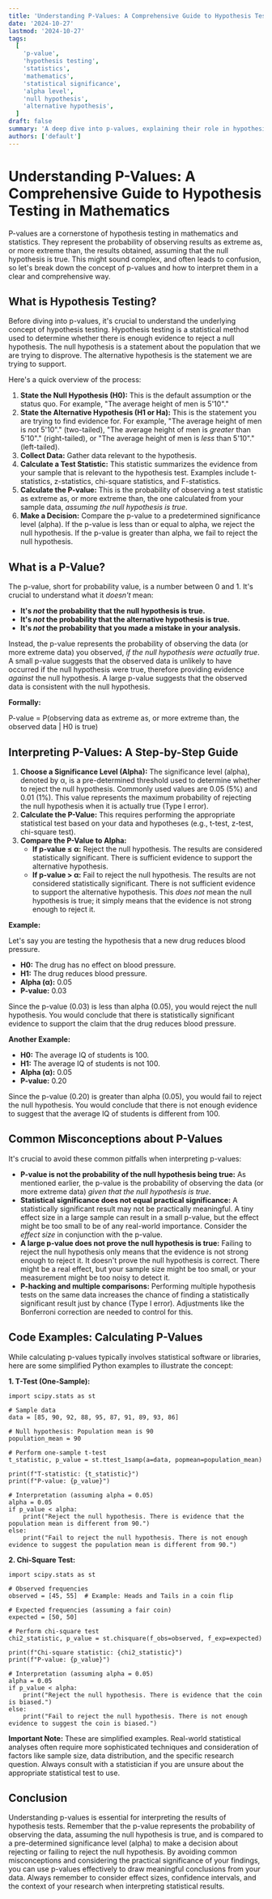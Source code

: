 ```yaml
---
title: 'Understanding P-Values: A Comprehensive Guide to Hypothesis Testing in Mathematics'
date: '2024-10-27'
lastmod: '2024-10-27'
tags:
  [
    'p-value',
    'hypothesis testing',
    'statistics',
    'mathematics',
    'statistical significance',
    'alpha level',
    'null hypothesis',
    'alternative hypothesis',
  ]
draft: false
summary: 'A deep dive into p-values, explaining their role in hypothesis testing, how to interpret them, and common misconceptions. Includes practical examples and code snippets for calculating p-values.'
authors: ['default']
---
```


# Understanding P-Values: A Comprehensive Guide to Hypothesis Testing in Mathematics

P-values are a cornerstone of hypothesis testing in mathematics and statistics. They represent the probability of observing results as extreme as, or more extreme than, the results obtained, assuming that the null hypothesis is true. This might sound complex, and often leads to confusion, so let's break down the concept of p-values and how to interpret them in a clear and comprehensive way.

## What is Hypothesis Testing?

Before diving into p-values, it's crucial to understand the underlying concept of hypothesis testing. Hypothesis testing is a statistical method used to determine whether there is enough evidence to reject a null hypothesis. The null hypothesis is a statement about the population that we are trying to disprove. The alternative hypothesis is the statement we are trying to support.

Here's a quick overview of the process:

1.  **State the Null Hypothesis (H0):** This is the default assumption or the status quo. For example, "The average height of men is 5'10"."
2.  **State the Alternative Hypothesis (H1 or Ha):** This is the statement you are trying to find evidence for. For example, "The average height of men is _not_ 5'10"." (two-tailed), "The average height of men is _greater_ than 5'10"." (right-tailed), or "The average height of men is _less_ than 5'10"." (left-tailed).
3.  **Collect Data:** Gather data relevant to the hypothesis.
4.  **Calculate a Test Statistic:** This statistic summarizes the evidence from your sample that is relevant to the hypothesis test. Examples include t-statistics, z-statistics, chi-square statistics, and F-statistics.
5.  **Calculate the P-value:** This is the probability of observing a test statistic as extreme as, or more extreme than, the one calculated from your sample data, _assuming the null hypothesis is true_.
6.  **Make a Decision:** Compare the p-value to a predetermined significance level (alpha). If the p-value is less than or equal to alpha, we reject the null hypothesis. If the p-value is greater than alpha, we fail to reject the null hypothesis.

## What is a P-Value?

The p-value, short for probability value, is a number between 0 and 1. It's crucial to understand what it _doesn't_ mean:

- **It's _not_ the probability that the null hypothesis is true.**
- **It's _not_ the probability that the alternative hypothesis is true.**
- **It's _not_ the probability that you made a mistake in your analysis.**

Instead, the p-value represents the probability of observing the data (or more extreme data) you observed, _if the null hypothesis were actually true_. A small p-value suggests that the observed data is unlikely to have occurred if the null hypothesis were true, therefore providing evidence _against_ the null hypothesis. A large p-value suggests that the observed data is consistent with the null hypothesis.

**Formally:**

P-value = P(observing data as extreme as, or more extreme than, the observed data | H0 is true)

## Interpreting P-Values: A Step-by-Step Guide

1.  **Choose a Significance Level (Alpha):** The significance level (alpha), denoted by α, is a pre-determined threshold used to determine whether to reject the null hypothesis. Commonly used values are 0.05 (5%) and 0.01 (1%). This value represents the maximum probability of rejecting the null hypothesis when it is actually true (Type I error).
2.  **Calculate the P-Value:** This requires performing the appropriate statistical test based on your data and hypotheses (e.g., t-test, z-test, chi-square test).
3.  **Compare the P-Value to Alpha:**
    - **If p-value ≤ α:** Reject the null hypothesis. The results are considered statistically significant. There is sufficient evidence to support the alternative hypothesis.
    - **If p-value > α:** Fail to reject the null hypothesis. The results are not considered statistically significant. There is not sufficient evidence to support the alternative hypothesis. This _does not_ mean the null hypothesis is true; it simply means that the evidence is not strong enough to reject it.

**Example:**

Let's say you are testing the hypothesis that a new drug reduces blood pressure.

- **H0:** The drug has no effect on blood pressure.
- **H1:** The drug reduces blood pressure.
- **Alpha (α):** 0.05
- **P-value:** 0.03

Since the p-value (0.03) is less than alpha (0.05), you would reject the null hypothesis. You would conclude that there is statistically significant evidence to support the claim that the drug reduces blood pressure.

**Another Example:**

- **H0:** The average IQ of students is 100.
- **H1:** The average IQ of students is not 100.
- **Alpha (α):** 0.05
- **P-value:** 0.20

Since the p-value (0.20) is greater than alpha (0.05), you would fail to reject the null hypothesis. You would conclude that there is not enough evidence to suggest that the average IQ of students is different from 100.

## Common Misconceptions about P-Values

It's crucial to avoid these common pitfalls when interpreting p-values:

- **P-value is not the probability of the null hypothesis being true:** As mentioned earlier, the p-value is the probability of observing the data (or more extreme data) _given that the null hypothesis is true_.
- **Statistical significance does not equal practical significance:** A statistically significant result may not be practically meaningful. A tiny effect size in a large sample can result in a small p-value, but the effect might be too small to be of any real-world importance. Consider the _effect size_ in conjunction with the p-value.
- **A large p-value does not prove the null hypothesis is true:** Failing to reject the null hypothesis only means that the evidence is not strong enough to reject it. It doesn't prove the null hypothesis is correct. There might be a real effect, but your sample size might be too small, or your measurement might be too noisy to detect it.
- **P-hacking and multiple comparisons:** Performing multiple hypothesis tests on the same data increases the chance of finding a statistically significant result just by chance (Type I error). Adjustments like the Bonferroni correction are needed to control for this.

## Code Examples: Calculating P-Values

While calculating p-values typically involves statistical software or libraries, here are some simplified Python examples to illustrate the concept:

**1. T-Test (One-Sample):**

```plaintext
import scipy.stats as st

# Sample data
data = [85, 90, 92, 88, 95, 87, 91, 89, 93, 86]

# Null hypothesis: Population mean is 90
population_mean = 90

# Perform one-sample t-test
t_statistic, p_value = st.ttest_1samp(a=data, popmean=population_mean)

print(f"T-statistic: {t_statistic}")
print(f"P-value: {p_value}")

# Interpretation (assuming alpha = 0.05)
alpha = 0.05
if p_value < alpha:
    print("Reject the null hypothesis. There is evidence that the population mean is different from 90.")
else:
    print("Fail to reject the null hypothesis. There is not enough evidence to suggest the population mean is different from 90.")

```

**2. Chi-Square Test:**

```plaintext
import scipy.stats as st

# Observed frequencies
observed = [45, 55]  # Example: Heads and Tails in a coin flip

# Expected frequencies (assuming a fair coin)
expected = [50, 50]

# Perform chi-square test
chi2_statistic, p_value = st.chisquare(f_obs=observed, f_exp=expected)

print(f"Chi-square statistic: {chi2_statistic}")
print(f"P-value: {p_value}")

# Interpretation (assuming alpha = 0.05)
alpha = 0.05
if p_value < alpha:
    print("Reject the null hypothesis. There is evidence that the coin is biased.")
else:
    print("Fail to reject the null hypothesis. There is not enough evidence to suggest the coin is biased.")
```

**Important Note:** These are simplified examples. Real-world statistical analyses often require more sophisticated techniques and consideration of factors like sample size, data distribution, and the specific research question. Always consult with a statistician if you are unsure about the appropriate statistical test to use.

## Conclusion

Understanding p-values is essential for interpreting the results of hypothesis tests. Remember that the p-value represents the probability of observing the data, assuming the null hypothesis is true, and is compared to a pre-determined significance level (alpha) to make a decision about rejecting or failing to reject the null hypothesis. By avoiding common misconceptions and considering the practical significance of your findings, you can use p-values effectively to draw meaningful conclusions from your data. Always remember to consider effect sizes, confidence intervals, and the context of your research when interpreting statistical results.
